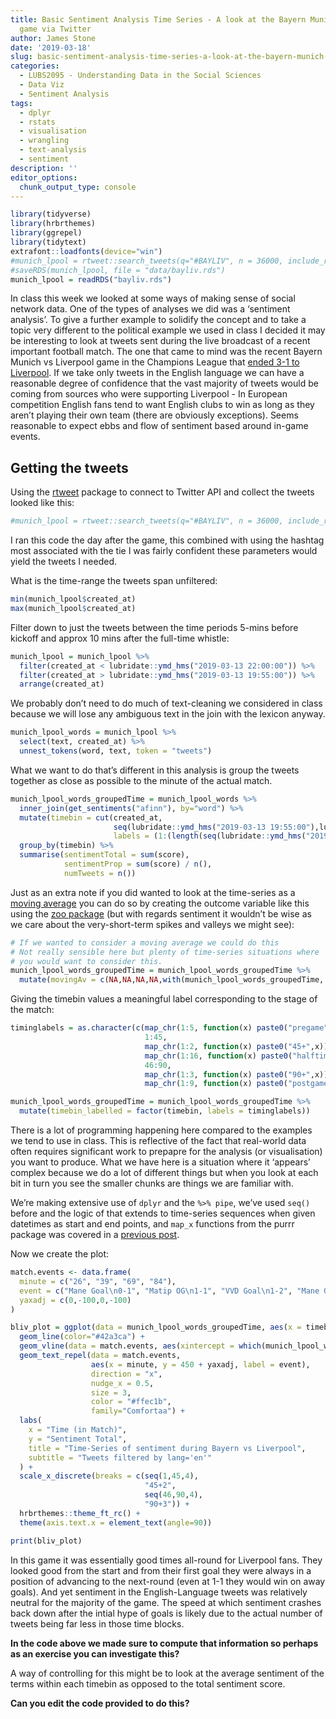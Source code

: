 ```yaml
---
title: Basic Sentiment Analysis Time Series - A look at the Bayern Munich v Liverpool
  game via Twitter
author: James Stone
date: '2019-03-18'
slug: basic-sentiment-analysis-time-series-a-look-at-the-bayern-munich-v-liverpool-game-via-twitter
categories:
  - LUBS2095 - Understanding Data in the Social Sciences
  - Data Viz
  - Sentiment Analysis
tags:
  - dplyr
  - rstats
  - visualisation
  - wrangling
  - text-analysis
  - sentiment
description: ''
editor_options: 
  chunk_output_type: console
---
```


```r
library(tidyverse)
library(hrbrthemes)
library(ggrepel)
library(tidytext)
extrafont::loadfonts(device="win")
#munich_lpool = rtweet::search_tweets(q="#BAYLIV", n = 36000, include_rts = F, retryonratelimit = TRUE, lang="en")
#saveRDS(munich_lpool, file = "data/bayliv.rds")
munich_lpool = readRDS("bayliv.rds")
```

In class this week we looked at some ways of making sense of social network data. One of the types of analyses we did was a 'sentiment analysis'. To give a further example to solidify the concept and to take a topic very different to the political example we used in class I decided it may be interesting to look at tweets sent during the live broadcast of a recent important football match. The one that came to mind was the recent Bayern Munich vs Liverpool game in the Champions League that [ended 3-1 to Liverpool](https://www.bbc.co.uk/sport/football/47543631). If we take only tweets in the English language we can have a reasonable degree of confidence that the vast majority of tweets would be coming from sources who were supporting Liverpool - In European competition English fans tend to want English clubs to win as long as they aren't playing their own team (there are obviously exceptions). Seems reasonable to expect ebbs and flow of sentiment based around in-game events. 

## Getting the tweets

Using the [rtweet](https://github.com/mkearney/rtweet) package to connect to Twitter API and collect the tweets looked like this:

```r
#munich_lpool = rtweet::search_tweets(q="#BAYLIV", n = 36000, include_rts = F, retryonratelimit = TRUE, lang="en")
```

I ran this code the day after the game, this combined with using the hashtag most associated with the tie I was fairly confident these parameters would yield the tweets I needed. 

What is the time-range the tweets span unfiltered:
```r
min(munich_lpool$created_at)
max(munich_lpool$created_at)
```

Filter down to just the tweets between the time periods 5-mins before kickoff and approx 10 mins after the full-time whistle:

```r
munich_lpool = munich_lpool %>% 
  filter(created_at < lubridate::ymd_hms("2019-03-13 22:00:00")) %>% 
  filter(created_at > lubridate::ymd_hms("2019-03-13 19:55:00")) %>% 
  arrange(created_at)
```

We probably don't need to do much of text-cleaning we considered in class because we will lose any ambiguous text in the join with the lexicon anyway. 

```r
munich_lpool_words = munich_lpool %>% 
  select(text, created_at) %>% 
  unnest_tokens(word, text, token = "tweets")
```

What we want to do that's different in this analysis is group the tweets together as close as possible to the minute of the actual match. 

```r
munich_lpool_words_groupedTime = munich_lpool_words %>% 
  inner_join(get_sentiments("afinn"), by="word") %>% 
  mutate(timebin = cut(created_at, 
                       seq(lubridate::ymd_hms("2019-03-13 19:55:00"),lubridate::ymd_hms("2019-03-13 22:00:00"), by=60),
                       labels = (1:(length(seq(lubridate::ymd_hms("2019-03-13 19:55:00"),lubridate::ymd_hms("2019-03-13 22:00:00"), by=60))-1)-6))) %>% 
  group_by(timebin) %>% 
  summarise(sentimentTotal = sum(score), 
            sentimentProp = sum(score) / n(),
            numTweets = n())
```

Just as an extra note if you did wanted to look at the time-series as a [moving average](https://en.wikipedia.org/wiki/Moving_average) you can do so by creating the outcome variable like this using the [zoo package](https://cran.r-project.org/web/packages/zoo/index.html) (but with regards sentiment it wouldn't be wise as we care about the very-short-term spikes and valleys we might see):

```r
# If we wanted to consider a moving average we could do this 
# Not really sensible here but plenty of time-series situations where 
# you would want to consider this.
munich_lpool_words_groupedTime = munich_lpool_words_groupedTime %>% 
  mutate(movingAv = c(NA,NA,NA,NA,with(munich_lpool_words_groupedTime, zoo::rollmean(sentimentTotal, 5))))
```

Giving the timebin values a meaningful label corresponding to the stage of the match:

```r
timinglabels = as.character(c(map_chr(1:5, function(x) paste0("pregame",x)),
                              1:45,
                              map_chr(1:2, function(x) paste0("45+",x)),
                              map_chr(1:16, function(x) paste0("halftime",x)),
                              46:90,
                              map_chr(1:3, function(x) paste0("90+",x)),
                              map_chr(1:9, function(x) paste0("postgame",x))))

munich_lpool_words_groupedTime = munich_lpool_words_groupedTime %>% 
  mutate(timebin_labelled = factor(timebin, labels = timinglabels))
```

There is a lot of programming happening here compared to the examples we tend to use in class. This is reflective of the fact that real-world data often requires significant work to prepapre for the analysis (or visualisation) you want to produce. What we have here is a situation where it 'appears' complex because we do a lot of different things but when you look at each bit in turn you see the smaller chunks are things we are familiar with. 

We're making extensive use of `dplyr` and the `%>% pipe`, we've used `seq()` before and the logic of that extends to time-series sequences when given datetimes as start and end points, and `map_x` functions from the purrr package was covered in a [previous post](https://jstone.netlify.com/post/purrr/). 

Now we create the plot:

```r
match.events <- data.frame(
  minute = c("26", "39", "69", "84"),
  event = c("Mane Goal\n0-1", "Matip OG\n1-1", "VVD Goal\n1-2", "Mane Goal\n1-3"),
  yaxadj = c(0,-100,0,-100)
)

bliv_plot = ggplot(data = munich_lpool_words_groupedTime, aes(x = timebin_labelled, y = sentimentTotal, group=1)) + 
  geom_line(color="#42a3ca") + 
  geom_vline(data = match.events, aes(xintercept = which(munich_lpool_words_groupedTime$timebin_labelled %in% match.events$minute)), color="#ffec1b") + 
  geom_text_repel(data = match.events,
                  aes(x = minute, y = 450 + yaxadj, label = event),
                  direction = "x",
                  nudge_x = 0.5,
                  size = 3,
                  color = "#ffec1b",
                  family="Comfortaa") + 
  labs(
    x = "Time (in Match)",
    y = "Sentiment Total",
    title = "Time-Series of sentiment during Bayern vs Liverpool",
    subtitle = "Tweets filtered by lang='en'"
  ) + 
  scale_x_discrete(breaks = c(seq(1,45,4),
                              "45+2",
                              seq(46,90,4),
                              "90+3")) +
  hrbrthemes::theme_ft_rc() + 
  theme(axis.text.x = element_text(angle=90))

print(bliv_plot)
```

In this game it was essentially good times all-round for Liverpool fans. They looked good from the start and from their first goal they were always in a position of advancing to the next-round (even at 1-1 they would win on away goals). And yet sentiment in the English-Language tweets was relatively neutral for the majority of the game. The speed at which sentiment crashes back down after the intial hype of goals is likely due to the actual number of tweets being far less in those time blocks. 

__In the code above we made sure to compute that information so perhaps as an exercise you can investigate this?__

A way of controlling for this might be to look at the average sentiment of the terms within each timebin as opposed to the total sentiment score.

__Can you edit the code provided to do this?__